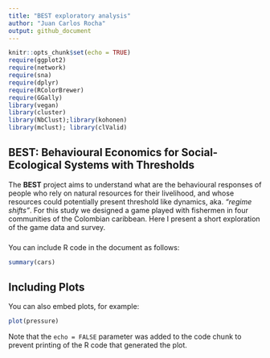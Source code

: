```yaml
---
title: "BEST exploratory analysis"
author: "Juan Carlos Rocha"
output: github_document
---
```


```r
knitr::opts_chunk$set(echo = TRUE)
require(ggplot2)
require(network)
require(sna)
require(dplyr)
require(RColorBrewer)
require(GGally)
library(vegan)
library(cluster)
library(NbClust);library(kohonen)
library(mclust); library(clValid)
```

## BEST: Behavioural Economics for Social-Ecological Systems with Thresholds

The **BEST** project aims to understand what are the behavioural responses of people who rely on natural resources for their livelihood, and whose resources could potentially present threshold like dynamics, aka. *"regime shifts"*. For this study we designed a game played with fishermen in four communities of the Colombian caribbean. Here I present a short exploration of the game data and survey.

### 

You can include R code in the document as follows:

```r
summary(cars)
```

## Including Plots

You can also embed plots, for example:

```r
plot(pressure)
```

Note that the `echo = FALSE` parameter was added to the code chunk to prevent printing of the R code that generated the plot.
